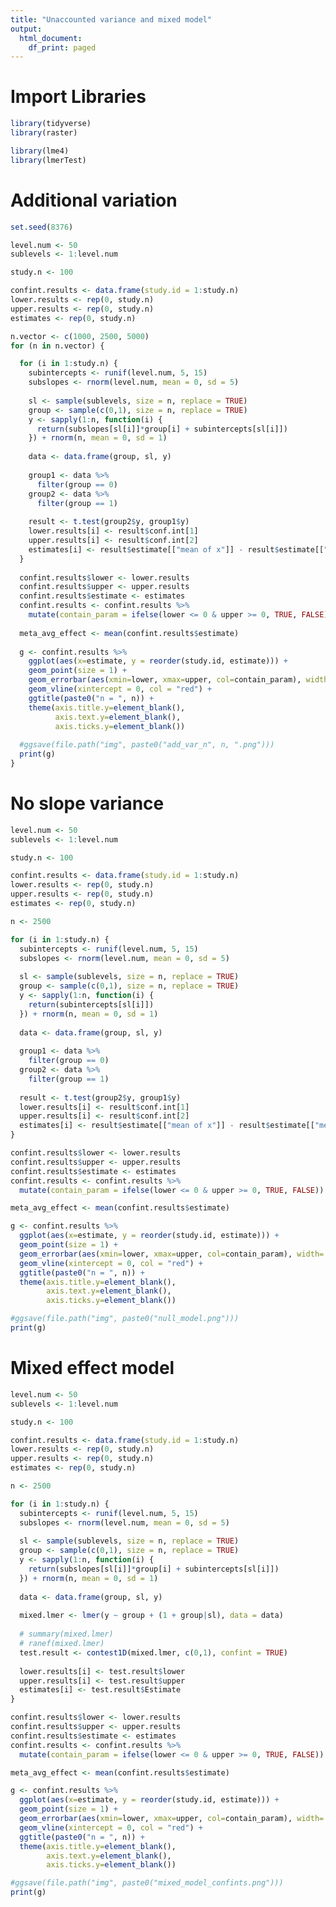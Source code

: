 ```yaml
---
title: "Unaccounted variance and mixed model"
output:
  html_document:
    df_print: paged
---
```


# Import Libraries

```r
library(tidyverse)
library(raster)

library(lme4)
library(lmerTest)
```

# Additional variation

```r
set.seed(8376)

level.num <- 50
sublevels <- 1:level.num

study.n <- 100

confint.results <- data.frame(study.id = 1:study.n)
lower.results <- rep(0, study.n)
upper.results <- rep(0, study.n)
estimates <- rep(0, study.n)

n.vector <- c(1000, 2500, 5000)
for (n in n.vector) {

  for (i in 1:study.n) {
    subintercepts <- runif(level.num, 5, 15)
    subslopes <- rnorm(level.num, mean = 0, sd = 5)
    
    sl <- sample(sublevels, size = n, replace = TRUE)
    group <- sample(c(0,1), size = n, replace = TRUE)
    y <- sapply(1:n, function(i) {
      return(subslopes[sl[i]]*group[i] + subintercepts[sl[i]])
    }) + rnorm(n, mean = 0, sd = 1)
    
    data <- data.frame(group, sl, y)
    
    group1 <- data %>%
      filter(group == 0)
    group2 <- data %>%
      filter(group == 1)
    
    result <- t.test(group2$y, group1$y)
    lower.results[i] <- result$conf.int[1]
    upper.results[i] <- result$conf.int[2]
    estimates[i] <- result$estimate[["mean of x"]] - result$estimate[["mean of y"]]
  }
  
  confint.results$lower <- lower.results
  confint.results$upper <- upper.results
  confint.results$estimate <- estimates
  confint.results <- confint.results %>%
    mutate(contain_param = ifelse(lower <= 0 & upper >= 0, TRUE, FALSE))
  
  meta_avg_effect <- mean(confint.results$estimate)
  
  g <- confint.results %>%
    ggplot(aes(x=estimate, y = reorder(study.id, estimate))) +
    geom_point(size = 1) +
    geom_errorbar(aes(xmin=lower, xmax=upper, col=contain_param), width=.1) +
    geom_vline(xintercept = 0, col = "red") +
    ggtitle(paste0("n = ", n)) +
    theme(axis.title.y=element_blank(),
          axis.text.y=element_blank(),
          axis.ticks.y=element_blank())
  
  #ggsave(file.path("img", paste0("add_var_n", n, ".png")))
  print(g)
}
```

# No slope variance

```r
level.num <- 50
sublevels <- 1:level.num

study.n <- 100

confint.results <- data.frame(study.id = 1:study.n)
lower.results <- rep(0, study.n)
upper.results <- rep(0, study.n)
estimates <- rep(0, study.n)

n <- 2500

for (i in 1:study.n) {
  subintercepts <- runif(level.num, 5, 15)
  subslopes <- rnorm(level.num, mean = 0, sd = 5)
  
  sl <- sample(sublevels, size = n, replace = TRUE)
  group <- sample(c(0,1), size = n, replace = TRUE)
  y <- sapply(1:n, function(i) {
    return(subintercepts[sl[i]])
  }) + rnorm(n, mean = 0, sd = 1)
  
  data <- data.frame(group, sl, y)
  
  group1 <- data %>%
    filter(group == 0)
  group2 <- data %>%
    filter(group == 1)
  
  result <- t.test(group2$y, group1$y)
  lower.results[i] <- result$conf.int[1]
  upper.results[i] <- result$conf.int[2]
  estimates[i] <- result$estimate[["mean of x"]] - result$estimate[["mean of y"]]
}

confint.results$lower <- lower.results
confint.results$upper <- upper.results
confint.results$estimate <- estimates
confint.results <- confint.results %>%
  mutate(contain_param = ifelse(lower <= 0 & upper >= 0, TRUE, FALSE))

meta_avg_effect <- mean(confint.results$estimate)

g <- confint.results %>%
  ggplot(aes(x=estimate, y = reorder(study.id, estimate))) +
  geom_point(size = 1) +
  geom_errorbar(aes(xmin=lower, xmax=upper, col=contain_param), width=.1) +
  geom_vline(xintercept = 0, col = "red") +
  ggtitle(paste0("n = ", n)) +
  theme(axis.title.y=element_blank(),
        axis.text.y=element_blank(),
        axis.ticks.y=element_blank())

#ggsave(file.path("img", paste0("null_model.png")))
print(g)
```

# Mixed effect model

```r
level.num <- 50
sublevels <- 1:level.num

study.n <- 100

confint.results <- data.frame(study.id = 1:study.n)
lower.results <- rep(0, study.n)
upper.results <- rep(0, study.n)
estimates <- rep(0, study.n)

n <- 2500

for (i in 1:study.n) {
  subintercepts <- runif(level.num, 5, 15)
  subslopes <- rnorm(level.num, mean = 0, sd = 5)
  
  sl <- sample(sublevels, size = n, replace = TRUE)
  group <- sample(c(0,1), size = n, replace = TRUE)
  y <- sapply(1:n, function(i) {
    return(subslopes[sl[i]]*group[i] + subintercepts[sl[i]])
  }) + rnorm(n, mean = 0, sd = 1)
  
  data <- data.frame(group, sl, y)
  
  mixed.lmer <- lmer(y ~ group + (1 + group|sl), data = data)
  
  # summary(mixed.lmer)
  # ranef(mixed.lmer)
  test.result <- contest1D(mixed.lmer, c(0,1), confint = TRUE)
  
  lower.results[i] <- test.result$lower
  upper.results[i] <- test.result$upper
  estimates[i] <- test.result$Estimate
}

confint.results$lower <- lower.results
confint.results$upper <- upper.results
confint.results$estimate <- estimates
confint.results <- confint.results %>%
  mutate(contain_param = ifelse(lower <= 0 & upper >= 0, TRUE, FALSE))

meta_avg_effect <- mean(confint.results$estimate)

g <- confint.results %>%
  ggplot(aes(x=estimate, y = reorder(study.id, estimate))) +
  geom_point(size = 1) +
  geom_errorbar(aes(xmin=lower, xmax=upper, col=contain_param), width=.1) +
  geom_vline(xintercept = 0, col = "red") +
  ggtitle(paste0("n = ", n)) +
  theme(axis.title.y=element_blank(),
        axis.text.y=element_blank(),
        axis.ticks.y=element_blank())

#ggsave(file.path("img", paste0("mixed_model_confints.png")))
print(g)
```